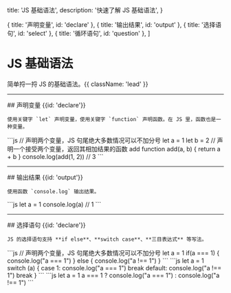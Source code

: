   title: 'JS 基础语法',
  description: '快速了解 JS 基础语法',
}

  { title: '声明变量', id: 'declare' },
  { title: '输出结果', id: 'output' },
  { title: '选择语句', id: 'select' },
  { title: '循环语句', id: 'question' },
]

# JS 基础语法

简单捋一捋 JS 的基础语法。{{ className: 'lead' }}

---

<Row>
  <Col>
    ## 声明变量 {{id: 'declare'}}

    使用关键字 `let` 声明变量，使用关键字 `function` 声明函数。在 JS 里，函数也是一种变量。

  </Col>
  <Col sticky>
    <CodeGroup title="JS 声明变量">
    ```js
    // 声明两个变量，JS 句尾绝大多数情况可以不加分号
    let a = 1
    let b = 2
    // 声明一个接受两个变量，返回其相加结果的函数 add
    function add(a, b) {
      return a + b
    }
    console.log(add(1, 2)) // 3
    ```
    </CodeGroup>
  </Col>
</Row>

---

<Row>
  <Col>
    ## 输出结果 {{id: 'output'}}

    使用函数 `console.log` 输出结果。

  </Col>
  <Col sticky>
    <CodeGroup title="console.log 的使用">
    ```js
    let a = 1
    console.log(a) // 1
    ```
    </CodeGroup>
  </Col>
</Row>

---

<Row>
  <Col>
    ## 选择语句 {{id: 'declare'}}

    JS 的选择语句支持 **if else**、**switch case**、**三目表达式** 等写法。

  </Col>
  <Col sticky>
    <CodeGroup title="JS 中的 if 语句">
    ```js
    // 声明两个变量，JS 句尾绝大多数情况可以不加分号
    let a = 1
    if(a === 1) {
      console.log("a === 1")
    } else {
      console.log("a !== 1")
    }
    ```
    </CodeGroup>
    <CodeGroup title="JS 中的 switch 语句">
    ```js
    let a = 1
    switch (a) {
      case 1:
        console.log("a === 1")
        break
      default:
        console.log("a !== 1")
        break
    }
    ```
    </CodeGroup>
        <CodeGroup title="JS 中的三目表达式">
    ```js
    let a = 1
    a === 1 ? console.log("a === 1") : console.log("a !== 1")
    ```
    </CodeGroup>
  </Col>
</Row>

